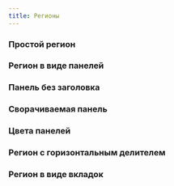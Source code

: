 ---
title: Регионы
---


### Простой регион
<Sandbox height={120} projectId="uxcomponents_regions_region"/>

### Регион в виде панелей
<Sandbox height="sm" projectId="uxcomponents_regions_panel"/>

### Панель без заголовка
<Sandbox height="sm" projectId="uxcomponents_regions_panel_without_title"/>

### Сворачиваемая панель
<Sandbox height="sm" projectId="uxcomponents_regions_collapsible_panel"/>

### Цвета панелей
<Sandbox projectId="uxcomponents_regions_panel_colors"/>

### Регион с горизонтальным делителем
<Sandbox height={300} projectId="uxcomponents_regions_line"/>

### Регион в виде вкладок
<Sandbox height={250} projectId="uxcomponents_regions_tabs"/>
